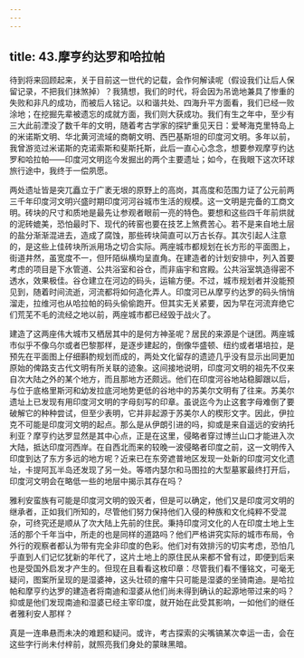 ```yaml
---
---
---
```

title: 43.摩亨约达罗和哈拉帕
---




待到将来回顾起来，关于目前这一世代的记载，会作何解读呢（假设我们让后人保留记录，不把我们抹煞掉）？我猜想，我们的时代，将会因为吊诡地兼具了惨重的失败和非凡的成功，而被后人铭记。以和谐共处、四海升平方面看，我们已经一败涂地；在挖掘先辈被遗忘的成就方面，我们则大获成功。我们有生之年中，至少有三大此前湮没了数千年的文明，随着考古学家的探铲重见天日：爱琴海克里特岛上的米诺斯文明、华北黄河流域的商朝文明、西巴基斯坦的印度河文明。多年以前，我曾游览过米诺斯的克诺索斯和斐斯托斯，此后一直心心念念，想要参观摩亨约达罗和哈拉帕——印度河文明迄今发掘出的两个主要遗址；如今，在我眼下这次环球旅行途中，我终于一偿夙愿。

两处遗址皆是突兀矗立于广袤无垠的原野上的高岗，其高度和范围力证了公元前两三千年印度河文明兴盛时期印度河河谷城市生活的规模。这一文明是完备的工商文明。砖块的尺寸和质地是最先让参观者眼前一亮的特色。要想和这些四千年前烘就的泥砖媲美，恐怕最时下、现代的砖窑也要在技艺上煞费苦心。若不是来自地土层的盐分渐渐混进去，造成了腐蚀，那些砖块简直可以万古长存。其次引起人注意的，是这些上佳砖块所派用场之切合实际。两座城市都规划在长方形的平面图上，街道井然，虽宽度不一，但阡陌纵横均呈直角。在建造者的计划安排中，列入首要考虑的项目是下水管道、公共浴室和谷仓，而非庙宇和宫殿。公共浴室筑造得密不透水，效果极佳。谷仓建立在河边的码头，运输方便。不过，城市规划者并没能预见到，随着时间流逝，河流都将如何造化弄人。印度河已从摩亨约达罗的码头悄悄溜走，拉维河也从哈拉帕的码头偷偷跑开。但其实无关紧要，因为早在河流弃绝它们荒芜不毛的流经之地以前，两座城市都已经毁于战火了。

建造了这两座伟大城市又栖居其中的是何方神圣呢？居民的来源是个谜团。两座城市似乎不像乌尔或者巴黎那样，是逐步建起的，倒像华盛顿、纽约或者堪培拉，是预先在平面图上仔细斟酌规划而成的，两处文化留存的遗迹几乎没有显示出同更加原始的俾路支古代文明有所关联的迹象。这间接地说明，印度河文明的祖先不仅来自次大陆之外的某个地方，而且那地方还颇远。他们在印度河谷地站稳脚跟以后，与位于底格里斯河和幼发拉底河地势更低的谷地中的苏美尔文明有了往来。苏美尔遗址上已发现有用印度河文明的字母刻写的印章。虽说迄今为止这套字母难倒了要破解它的种种尝试，但至少表明，它并非起源于苏美尔人的楔形文字。因此，伊拉克不可能是印度河文明的起点。那么是从伊朗引进的吗，抑或是来自遥远的安纳托利亚？摩亨约达罗显然是其中心点，正是在这里，侵略者穿过博兰山口才能进入次大陆，抵达印度河西岸。在自西北而来的较晚一波侵略者印度之前，这一文明传入印度到达了东方多远的地方呢？近来已在东旁遮普地区发现一处新的印度河文化遗址，卡提阿瓦半岛还发现了另一处。等塔内瑟尔和马图拉的大型墓冢最终打开后，印度河文明会在略低一些的地层中揭示其存在吗？

雅利安蛮族有可能是印度河文明的毁灭者，但是可以确定，他们又是印度河文明的继承者，正如我们所知的，尽管他们努力保持他们入侵的种族和文化纯粹不受混杂，可终究还是顺从了次大陆上先前的住民。秉持印度河文化的人在印度土地上生活的那个千年当中，所走的也是同样的道路吗？他们严格讲究实际的城市布局，令外行的观察者都认为带有完全非印度的色彩。他们对有效排污的切实考虑，恐怕几乎直到人们记忆犹新的年代了，这片土地上的原住民从来都不曾有过，即便到后来也是受国外启发才产生的。但现在且看看这枚印章：尽管我们看不懂铭文，可毫无疑问，图案所呈现的是湿婆神，这头壮硕的瘤牛只可能是湿婆的坐骑南迪。是哈拉帕和摩亨约达罗的建造者将南迪和湿婆从他们尚未得到确认的起源地带过来的吗？抑或是他们发现南迪和湿婆已经主宰印度，就开始在此受其影响，一如他们的继任者雅利安人那样？

真是一连串悬而未决的难题和疑问。或许，考古探索的尖嘴镐某次幸运一击，会在这些字行尚未付梓前，就照亮我们身处的蒙昧黑暗。